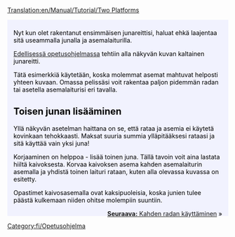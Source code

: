 [[Translation:en/Manual/Tutorial/Two Platforms]]

{{en/Tabs|2|1
|Opetusohjelma/Kaksi_asemalaituria/Fi|1. Kaksi asemalaituria<!--
-->|Opetusohjelma/Kaksi_rataa/Fi|2. Kaksi rataa}}
<div style="padding:.5em 1em 1em 1em; border-top:none; background-color:#f1f2fe; color:#000;">
{{fi/Tutorial}}
Nyt kun olet rakentanut ensimmäisen junareittisi, haluat ehkä laajentaa sitä useammalla junalla ja asemalaiturilla.

[[fi/Manual/Opetusohjelma|Edellisessä opetusohjelmassa]] tehtiin alla näkyvän kuvan kaltainen junareitti.
{{en/Phototable|[[File:en/Singletrain.png|400px]]|Kaksi asemalaituria ja yksi juna|none}}

Tätä esimerkkiä käytetään, koska molemmat asemat mahtuvat helposti yhteen kuvaan. Omassa pelissäsi voit rakentaa paljon pidemmän radan tai asetella asemalaiturisi eri tavalla.

==Toisen junan lisääminen==
Yllä näkyvän asetelman haittana on se, että rataa ja asemia ei käytetä kovinkaan tehokkaasti. Maksat suuria summia ylläpitääksesi rataasi ja sitä käyttää vain yksi juna!

Korjaaminen on helppoa - lisää toinen juna. Tällä tavoin voit aina lastata hiiltä kaivoksesta. Korvaa kaivoksen asema kahden asemalaiturin asemalla ja yhdistä toinen laituri rataan, kuten alla olevassa kuvassa on esitetty.
{{en/Phototable|[[File:en/TwotrainsOnetrack.png|400px]]|Kaivosasema kahdella asemalaiturilla.|none}}

Opastimet kaivosasemalla ovat kaksipuoleisia, koska junien tulee päästä kulkemaan niiden ohitse molempiin suuntiin.

<span style="float: right">[[fi/Manual/Opetusohjelma/Kaksi rataa|'''Seuraava:''' Kahden radan käyttäminen]] &raquo;</span>
</div>
[[Category:fi/Opetusohjelma]]